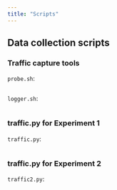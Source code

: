 ```yaml
---
title: "Scripts"
---
```


## Data collection scripts {#sec-scripts}

### Traffic capture tools

`probe.sh`:

```.bash
```

`logger.sh`:

```.bash
```

### traffic.py for Experiment 1
`traffic.py`:

```.python
```

### traffic.py for Experiment 2

`traffic2.py`:

```.python
```

